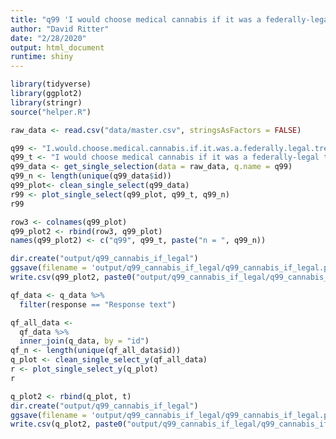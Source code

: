 ```yaml
---
title: "q99 'I would choose medical cannabis if it was a federally-legal treatment option.'"
author: "David Ritter"
date: "2/28/2020"
output: html_document
runtime: shiny
---
```


```r
library(tidyverse)
library(ggplot2)
library(stringr)
source("helper.R")
```

```r
raw_data <- read.csv("data/master.csv", stringsAsFactors = FALSE)
```

```r
q99 <- "I.would.choose.medical.cannabis.if.it.was.a.federally.legal.treatment.option."
q99_t <- "I would choose medical cannabis if it was a federally-legal treatment option."
q99_data <- get_single_selection(data = raw_data, q.name = q99)
q99_n <- length(unique(q99_data$id))
q99_plot<- clean_single_select(q99_data)
r99 <- plot_single_select(q99_plot, q99_t, q99_n)
r99
```

```r
row3 <- colnames(q99_plot)
q99_plot2 <- rbind(row3, q99_plot)
names(q99_plot2) <- c("q99", q99_t, paste("n = ", q99_n))
```

```r
dir.create("output/q99_cannabis_if_legal")
ggsave(filename = 'output/q99_cannabis_if_legal/q99_cannabis_if_legal.png', plot = r99, device = 'png')
write.csv(q99_plot2, paste0("output/q99_cannabis_if_legal/q99_cannabis_if_legal_", q99_n,".csv"), row.names=F)
```







```r
qf_data <- q_data %>%
  filter(response == "Response text")
```

```r
qf_all_data <- 
  qf_data %>%
  inner_join(q_data, by = "id")
qf_n <- length(unique(qf_all_data$id))
q_plot <- clean_single_select_y(qf_all_data)
r <- plot_single_select_y(q_plot)
r
```

```r
q_plot2 <- rbind(q_plot, t)
dir.create("output/q99_cannabis_if_legal")
ggsave(filename = 'output/q99_cannabis_if_legal/q99_cannabis_if_legal.png', plot = r, device = 'png')
write.csv(q_plot2, paste0("output/q99_cannabis_if_legal/q99_cannabis_if_legal_", qf_n,".csv"), row.names=F)
```
